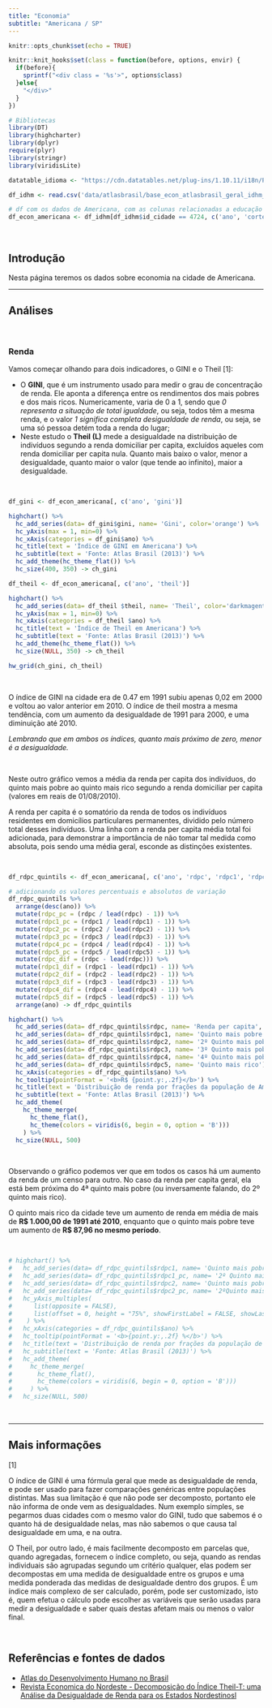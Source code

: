 ```yaml
---
title: "Economia"
subtitle: "Americana / SP"
---
```


```r
knitr::opts_chunk$set(echo = TRUE)

knitr::knit_hooks$set(class = function(before, options, envir) {
  if(before){
    sprintf("<div class = '%s'>", options$class)
  }else{
    "</div>"
  }
})
```

```r

# Bibliotecas
library(DT)
library(highcharter)
library(dplyr)
require(plyr)
library(stringr)
library(viridisLite)

datatable_idioma <- "https://cdn.datatables.net/plug-ins/1.10.11/i18n/Portuguese-Brasil.json"
```

```r

df_idhm <- read.csv('data/atlasbrasil/base_econ_atlasbrasil_geral_idhm_2013_sp_campinas.csv', sep = ';')

# df com os dados de Americana, com as colunas relacionadas a educação
df_econ_americana <- df_idhm[df_idhm$id_cidade == 4724, c('ano', 'corte1', 'corte2', 'corte3', 'corte4', 'corte9', 'gini', 'pind', 'pindcri', 'pmpob', 'pmpobcri', 'ppob', 'ppobcri', 'pren10ricos', 'pren20', 'pren20ricos', 'pren40', 'pren60', 'pren80', 'prentrab', 'r1040', 'r2040', 'rdpc', 'rdpc1', 'rdpc10', 'rdpc2', 'rdpc3', 'rdpc4', 'rdpc5', 'rdpct', 'rind', 'rmpob', 'rpob', 'theil', 'cpr', 'emp', 'p_agro', 'p_com', 'p_constr', 'p_extr', 'p_formal', 'p_fund', 'p_med', 'p_serv', 'p_siup', 'p_super', 'p_transf', 'ren0', 'ren1', 'ren2', 'ren3', 'ren5', 'renocup', 't_ativ', 't_ativ1014', 't_ativ1517', 't_ativ1824', 't_ativ18m', 't_ativ2529', 't_des', 't_des1014', 't_des1517', 't_des1824', 't_des18m', 't_des2529', 'theiltrab', 'trabcc', 'trabpub', 'trabsc', 't_agua', 't_banagua', 't_dens', 't_lixo', 't_luz', 'agua_esgoto', 'parede', 't_crifundin_todos', 't_fora4a5', 't_fora6a14', 't_fundin_todos', 't_fundin_todos_mmeio', 't_fundin18minf', 't_m10a14cf', 't_m15a17cf', 't_mulchefefif014', 't_nestuda_ntrab_mmeio', 't_ocupdesloc_1', 't_rmaxidoso', 't_sluz')]

```

<br />

## Introdução

Nesta página teremos os dados sobre economia na cidade de Americana.

---

## Análises

<br />

### Renda

Vamos começar olhando para dois indicadores, o GINI e o Theil [1]:

- O **GINI**, que é um instrumento usado para medir o grau de concentração de renda. Ele aponta a diferença entre os rendimentos dos mais pobres e dos mais ricos. Numericamente, varia de 0 a 1, sendo que *0 representa a situação de total igualdade*, ou seja, todos têm a mesma renda, e o valor *1 significa completa desigualdade de renda*, ou seja, se uma só pessoa detém toda a renda do lugar;
- Neste estudo o **Theil (L)** mede a desigualdade na distribuição de indivíduos segundo a renda domiciliar per capita, excluídos aqueles com renda domiciliar per capita nula. Quanto mais baixo o valor, menor a desigualdade, quanto maior o valor (que tende ao infinito), maior a desigualdade.

<br />

```r

df_gini <- df_econ_americana[, c('ano', 'gini')]

highchart() %>%
  hc_add_series(data= df_gini$gini, name= 'Gini', color='orange') %>%
  hc_yAxis(max = 1, min=0) %>%
  hc_xAxis(categories = df_gini$ano) %>%
  hc_title(text = 'Índice de GINI em Americana') %>%
  hc_subtitle(text = 'Fonte: Atlas Brasil (2013)') %>%
  hc_add_theme(hc_theme_flat()) %>% 
  hc_size(400, 350) -> ch_gini

df_theil <- df_econ_americana[, c('ano', 'theil')]

highchart() %>%
  hc_add_series(data= df_theil $theil, name= 'Theil', color='darkmagenta') %>%
  hc_yAxis(max = 1, min=0) %>%
  hc_xAxis(categories = df_theil $ano) %>%
  hc_title(text = 'Índice de Theil em Americana') %>%
  hc_subtitle(text = 'Fonte: Atlas Brasil (2013)') %>%
  hc_add_theme(hc_theme_flat()) %>% 
  hc_size(NULL, 350) -> ch_theil

hw_grid(ch_gini, ch_theil)

```
<br />

O índice de GINI na cidade era de 0.47 em 1991 subiu apenas 0,02 em 2000 e voltou ao valor anterior em 2010. O índice de theil mostra a mesma tendência, com um aumento da desigualdade de 1991 para 2000, e uma diminuição até 2010.

*Lembrando que em ambos os índices, quanto mais próximo de zero, menor é a desigualdade.*

<br />

Neste outro gráfico vemos a média da renda per capita dos indivíduos, do quinto mais pobre ao quinto mais rico segundo a renda domiciliar per capita (valores em reais de 01/08/2010). 

A renda per capita é o somatório da renda de todos os indivíduos residentes em domicílios particulares permanentes, dividido pelo número total desses indivíduos. Uma linha com a renda per capita média total foi adicionada, para demonstrar a importância de não tomar tal medida como absoluta, pois sendo uma média geral, esconde as distinções existentes.

<br />

```r

df_rdpc_quintils <- df_econ_americana[, c('ano', 'rdpc', 'rdpc1', 'rdpc2', 'rdpc3', 'rdpc4', 'rdpc5')]

# adicionando os valores percentuais e absolutos de variação
df_rdpc_quintils %>% 
  arrange(desc(ano)) %>% 
  mutate(rdpc_pc = (rdpc / lead(rdpc) - 1)) %>% 
  mutate(rdpc1_pc = (rdpc1 / lead(rdpc1) - 1)) %>% 
  mutate(rdpc2_pc = (rdpc2 / lead(rdpc2) - 1)) %>% 
  mutate(rdpc3_pc = (rdpc3 / lead(rdpc3) - 1)) %>% 
  mutate(rdpc4_pc = (rdpc4 / lead(rdpc4) - 1)) %>% 
  mutate(rdpc5_pc = (rdpc5 / lead(rdpc5) - 1)) %>%
  mutate(rdpc_dif = (rdpc - lead(rdpc))) %>% 
  mutate(rdpc1_dif = (rdpc1 - lead(rdpc1) - 1)) %>% 
  mutate(rdpc2_dif = (rdpc2 - lead(rdpc2) - 1)) %>% 
  mutate(rdpc3_dif = (rdpc3 - lead(rdpc3) - 1)) %>% 
  mutate(rdpc4_dif = (rdpc4 - lead(rdpc4) - 1)) %>% 
  mutate(rdpc5_dif = (rdpc5 - lead(rdpc5) - 1)) %>%
  arrange(ano) -> df_rdpc_quintils

highchart() %>%
  hc_add_series(data= df_rdpc_quintils$rdpc, name= 'Renda per capita', color='#a1a1a1', dashStyle = "ShortDash") %>%
  hc_add_series(data= df_rdpc_quintils$rdpc1, name= 'Quinto mais pobre') %>%
  hc_add_series(data= df_rdpc_quintils$rdpc2, name= '2º Quinto mais pobre') %>%
  hc_add_series(data= df_rdpc_quintils$rdpc3, name= '3º Quinto mais pobre') %>%
  hc_add_series(data= df_rdpc_quintils$rdpc4, name= '4º Quinto mais pobre') %>%
  hc_add_series(data= df_rdpc_quintils$rdpc5, name= 'Quinto mais rico') %>%
  hc_xAxis(categories = df_rdpc_quintils$ano) %>%
  hc_tooltip(pointFormat = '<b>R$ {point.y:,.2f}</b>') %>%
  hc_title(text = 'Distribuição de renda por frações da população de Americana') %>%
  hc_subtitle(text = 'Fonte: Atlas Brasil (2013)') %>%
  hc_add_theme(
    hc_theme_merge(
      hc_theme_flat(), 
      hc_theme(colors = viridis(6, begin = 0, option = 'B')))
    ) %>%
  hc_size(NULL, 500)

```

<br />

Observando o gráfico podemos ver que em todos os casos há um aumento da renda de um censo para outro. No caso da renda per capita geral, ela está bem próxima do 4ª quinto mais pobre (ou inversamente falando, do 2º quinto mais rico). 

O quinto mais rico da cidade teve um aumento de renda em média de mais de **R$ 1.000,00 de 1991 até 2010**, enquanto que o quinto mais pobre teve um aumento de **R$ 87,96 no mesmo período**.

<br />

```r

# highchart() %>%
#   hc_add_series(data= df_rdpc_quintils$rdpc1, name= 'Quinto mais pobre', yAxis = 0) %>%
#   hc_add_series(data= df_rdpc_quintils$rdpc1_pc, name= '2º Quinto mais pobre %', yAxis = 1, dashStyle = "ShortDash") %>%
#   hc_add_series(data= df_rdpc_quintils$rdpc2, name= 'Quinto mais pobre', yAxis = 0) %>%
#   hc_add_series(data= df_rdpc_quintils$rdpc2_pc, name= '2ºQuinto mais pobre %', yAxis = 1, dashStyle = "ShortDash") %>%
#   hc_yAxis_multiples(
#      list(opposite = FALSE),
#      list(offset = 0, height = "75%", showFirstLabel = FALSE, showLastLabel = FALSE, opposite = TRUE)
#    ) %>% 
#   hc_xAxis(categories = df_rdpc_quintils$ano) %>%
#   hc_tooltip(pointFormat = '<b>{point.y:,.2f} %</b>') %>%
#   hc_title(text = 'Distribuição de renda por frações da população de Americana') %>%
#   hc_subtitle(text = 'Fonte: Atlas Brasil (2013)') %>%
#   hc_add_theme(
#     hc_theme_merge(
#       hc_theme_flat(), 
#       hc_theme(colors = viridis(6, begin = 0, option = 'B')))
#     ) %>%
#   hc_size(NULL, 500)

```
































<br />

---

## Mais informações

[1]

O índice de GINI é uma fórmula geral que mede as desigualdade de renda, e pode ser usado para fazer comparações genéricas entre populações distintas. Mas sua limitação é que não pode ser decomposto, portanto ele não informa de onde vem as desigualdades. Num exemplo simples, se pegarmos duas cidades com o mesmo valor do GINI, tudo que sabemos é o quanto há de desigualdade nelas, mas não sabemos o que causa tal desigualdade em uma, e na outra.

O Theil, por outro lado, é mais facilmente decomposto em parcelas que, quando agregadas, fornecem o índice completo, ou seja, quando as rendas individuais são agrupadas segundo um critério qualquer, elas podem ser decompostas em uma medida de desigualdade entre os grupos e uma medida ponderada das medidas de desigualdade dentro dos grupos. É um índice mais complexo de ser calculado, porém, pode ser customizado, isto é, quem efetua o cálculo pode escolher as variáveis que serão usadas para medir a desigualdade e saber quais destas afetam mais ou menos o valor final.

<br />

## Referências e fontes de dados

- <a href="http://www.atlasbrasil.org.br/2013/pt/" target="_blank">Atlas do Desenvolvimento Humano no Brasil</a>
- <a href="https://ren.emnuvens.com.br/ren/article/view/319/269" target="_blank">Revista Economica do Nordeste - Decomposição do Índice Theil-T: uma Análise da Desigualdade de Renda para os Estados Nordestinosl</a>

<br />
